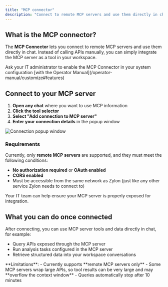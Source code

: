 ```yaml
--- 
title: "MCP connector" 
description: "Connect to remote MCP servers and use them directly in chat" 
---
```


## What is the MCP connector?

The **MCP Connector** lets you connect to remote MCP servers and use them directly in chat. Instead of calling APIs manually, you can simply integrate the MCP server as a tool in your workspace.

<Warning> 
Ask your IT administrator to enable the MCP Connector in your system configuration [with the Operator Manual](/operator-manual/customize#features) 
</Warning>

## Connect to your MCP server

1. **Open any chat** where you want to use MCP information  
2. **Click the tool selector**  
3. **Select "Add connection to MCP server"**  
4. **Enter your connection details** in the popup window  

<Frame>  
  <img src="/workspace-manual/tools/images/database_connector.png" alt="Connection popup window" />  
</Frame>  

### Requirements

Currently, only **remote MCP servers** are supported, and they must meet the following conditions:

- **No authorization required** or **OAuth enabled**  
- **CORS enabled**  
- Must be accessible from the same network as Zylon (just like any other service Zylon needs to connect to)  

Your IT team can help ensure your MCP server is properly exposed for integration.

## What you can do once connected

After connecting, you can use MCP server tools and data directly in chat, for example:

- Query APIs exposed through the MCP server  
- Run analysis tasks configured in the MCP server  
- Retrieve structured data into your workspace conversations  

<Info> 
**Limitations**:  
- Currently supports **remote MCP servers only**  
- Some MCP servers wrap large APIs, so tool results can be very large and may **overflow the context window**  
- Queries automatically stop after 10 minutes  
</Info>


